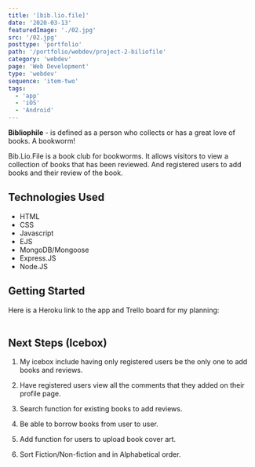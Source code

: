 ```yaml
---
title: '[bib.lio.file]'
date: '2020-03-13'
featuredImage: './02.jpg'
src: '/02.jpg'
posttype: 'portfolio'
path: '/portfolio/webdev/project-2-biliofile'
category: 'webdev'
page: 'Web Development'
type: 'webdev'
sequence: 'item-two'
tags:
  - 'app'
  - 'iOS'
  - 'Android'
---
```


**Bibliophile** - is defined as a person who collects or has a great love of books. A bookworm!

Bib.Lio.File is a book club for bookworms. It allows visitors to view a collection of books that has been reviewed. And registered users to add books and their review of the book.

<!-- ![Homepage](https://i.imgur.com/Org5tBH.png)
![Sign In](https://i.imgur.com/sPrvOP1.png)
![Book Detail](https://i.imgur.com/YC5LjAk.png)
![Profile Page](https://i.imgur.com/CYN9I1q.png)
![Add Book](https://i.imgur.com/FDezeIb.png) -->

## Technologies Used

- HTML
- CSS
- Javascript
- EJS
- MongoDB/Mongoose
- Express.JS
- Node.JS

## Getting Started

Here is a Heroku link to the app and Trello board for my planning: <br/><br/>

## Next Steps (Icebox)

1. My icebox include having only registered users be the only one to add books and reviews.

2. Have registered users view all the comments that they added on their profile page.

3. Search function for existing books to add reviews.

4. Be able to borrow books from user to user.

5. Add function for users to upload book cover art.

6. Sort Fiction/Non-fiction and in Alphabetical order.
